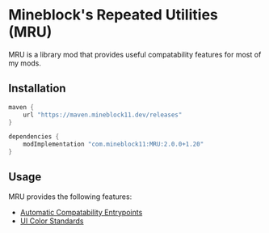 # Mineblock's Repeated Utilities (MRU)

MRU is a library mod that provides useful compatability features for most of my mods.

## Installation

```groovy
maven {
    url "https://maven.mineblock11.dev/releases"
}

dependencies {
    modImplementation "com.mineblock11:MRU:2.0.0+1.20"
}
```

## Usage

MRU provides the following features:

- [Automatic Compatability Entrypoints](/mru/auto-compat)
- [UI Color Standards](/mru/color)